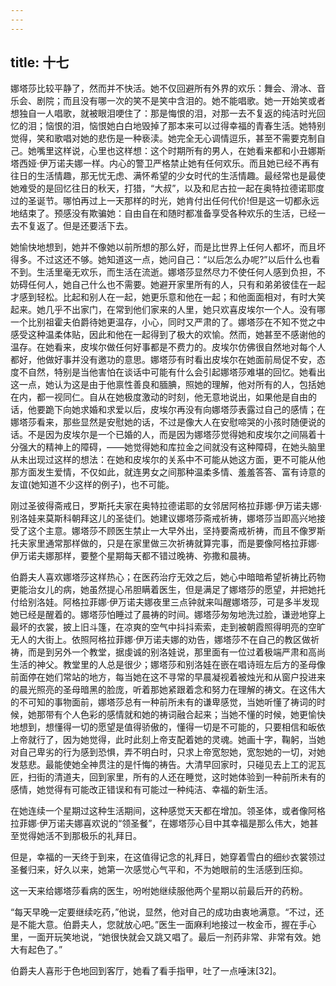 ```yaml
---
---
---
```

title: 十七
---




娜塔莎比较平静了，然而并不快活。她不仅回避所有外界的欢乐：舞会、滑冰、音乐会、剧院；而且没有哪一次的笑不是笑中含泪的。她不能唱歌。她一开始笑或者想独自一人唱歌，就被眼泪哽住了：那是悔恨的泪，对那一去不复返的纯洁时光回忆的泪；恼恨的泪，恼恨她白白地毁掉了那本来可以过得幸福的青春生活。她特别觉得，笑和歌唱对她的悲伤是一种亵渎。她完全无心调情逗乐，甚至不需要克制自己。她嘴里这样说，心里也这样想：这个时期所有的男人，在她看来都和小丑娜斯塔西娅·伊万诺夫娜一样。内心的警卫严格禁止她有任何欢乐。而且她已经不再有往日的生活情趣，那无忧无虑、满怀希望的少女时代的生活情趣。最经常也是最使她难受的是回忆往日的秋天，打猎，“大叔”，以及和尼古拉一起在奥特拉德诺耶度过的圣诞节。哪怕再过上一天那样的时光，她肯付出任何代价!但是这一切都永远地结束了。预感没有欺骗她：自由自在和随时都准备享受各种欢乐的生活，已经一去不复返了。但是还要活下去。

她愉快地想到，她并不像她以前所想的那么好，而是比世界上任何人都坏，而且坏得多。不过这还不够。她知道这一点，她问自己：“以后怎么办呢?”以后什么也看不到。生活里毫无欢乐，而生活在流逝。娜塔莎显然尽力不使任何人感到负担，不妨碍任何人，她自己什么也不需要。她避开家里所有的人，只有和弟弟彼佳在一起才感到轻松。比起和别人在一起，她更乐意和他在一起；和他面面相对，有时大笑起来。她几乎不出家门，在常到他们家来的人里，她只欢喜皮埃尔一个人。没有哪一个比别祖霍夫伯爵待她更温存，小心，同时又严肃的了。娜塔莎在不知不觉之中感受这种温柔体贴，因此和他在一起得到了极大的欢愉。然而，她甚至不感谢他的温存。在她看来，皮埃尔做任何好事都是不费力的。皮埃尔仿佛很自然地对每个人都好，他做好事并没有邀功的意思。娜塔莎有时看出皮埃尔在她面前局促不安，态度不自然，特别是当他害怕在谈话中可能有什么会引起娜塔莎难堪的回忆。她看出这一点，她认为这是由于他禀性善良和腼腆，照她的理解，他对所有的人，包括她在内，都一视同仁。自从在她极度激动的时刻，他无意地说出，如果他是自由的话，他要跪下向她求婚和求爱以后，皮埃尔再没有向娜塔莎表露过自己的感情；在娜塔莎看来，那些显然是安慰她的话，不过是像大人在安慰啼哭的小孩时随便说的话。不是因为皮埃尔是一个已婚的人，而是因为娜塔莎觉得她和皮埃尔之间隔着十分强大的精神上的障碍，——她觉得她和库拉金之间就没有这种障碍，在她头脑里从未出现过这样的想法：在她和皮埃尔的关系中不可能从她这方面，更不可能从他那方面发生爱情，不仅如此，就连男女之间那种温柔多情、羞羞答答、富有诗意的友谊(她知道不少这样的例子)，也不可能。

刚过圣彼得斋戒日，罗斯托夫家在奥特拉德诺耶的女邻居阿格拉菲娜·伊万诺夫娜·别洛娃来莫斯科朝拜这儿的圣徒们。她建议娜塔莎斋戒祈祷，娜塔莎当即高兴地接受了这个主意。娜塔莎不顾医生禁止一大早外出，坚持要斋戒祈祷，而且不像罗斯托夫家里通常那样做的，只是在家里做三次祈祷就算完事，而是要像阿格拉菲娜·伊万诺夫娜那样，要整个星期每天都不错过晚祷、弥撒和晨祷。

伯爵夫人喜欢娜塔莎这样热心；在医药治疗无效之后，她心中暗暗希望祈祷比药物更能治女儿的病，她虽然提心吊胆瞒着医生，但是满足了娜塔莎的愿望，并把她托付给别洛娃。阿格拉菲娜·伊万诺夫娜夜里三点钟就来叫醒娜塔莎，可是多半发现她已经是醒着的。娜塔莎怕睡过了晨祷的时间。娜塔莎匆匆地洗过脸，谦逊地穿上最坏的衣裳，披上旧斗篷，在凉爽的空气中抖抖索索，走到被朝霞照得明亮的空旷无人的大街上。依照阿格拉菲娜·伊万诺夫娜的劝告，娜塔莎不在自己的教区做祈祷，而是到另外一个教堂，据虔诚的别洛娃说，那里面有一位过着极端严肃和高尚生活的神父。教堂里的人总是很少；娜塔莎和别洛娃在嵌在唱诗班左后方的圣母像前面停在她们常站的地方，每当她在这不寻常的早晨凝视着被烛光和从窗户投进来的晨光照亮的圣母暗黑的脸庞，听着那她紧跟着念和努力在理解的祷文。在这伟大的不可知的事物面前，娜塔莎总有一种前所未有的谦卑感觉，当她听懂了祷词的时候，她那带有个人色彩的感情就和她的祷词融合起来；当她不懂的时候，她更愉快地想到，想懂得一切的愿望是值得骄傲的，懂得一切是不可能的，只要相信和皈依上帝就行了，因为她觉得，此时此刻上帝支配着她的灵魂。她画十字，鞠躬，当她对自己卑劣的行为感到恐惧，弄不明白时，只求上帝宽恕她，宽恕她的一切，对她发慈悲。最能使她全神贯注的是忏悔的祷告。大清早回家时，只碰见去上工的泥瓦匠，扫街的清道夫，回到家里，所有的人还在睡觉，这时她体验到一种前所未有的感情，她觉得有可能改正错误和有可能过一种纯洁、幸福的新生活。

在她连续一个星期过这种生活期间，这种感觉天天都在增加。领圣体，或者像阿格拉菲娜·伊万诺夫娜喜欢说的“领圣餐”，在娜塔莎心目中其幸福是那么伟大，她甚至觉得她活不到那极乐的礼拜日。

但是，幸福的一天终于到来，在这值得记念的礼拜日，她穿着雪白的细纱衣裳领过圣餐归来，好久以来，她第一次感觉心气平和，不为她眼前的生活感到压抑。

这一天来给娜塔莎看病的医生，吩咐她继续服他两个星期以前最后开的药粉。

“每天早晚一定要继续吃药，”他说，显然，他对自己的成功由衷地满意。“不过，还是不能大意。伯爵夫人，您就放心吧。”医生一面麻利地接过一枚金币，握在手心里，一面开玩笑地说，“她很快就会又跳又唱了。最后一剂药非常、非常有效。她大有起色了。”

伯爵夫人喜形于色地回到客厅，她看了看手指甲，吐了一点唾沫[32]。